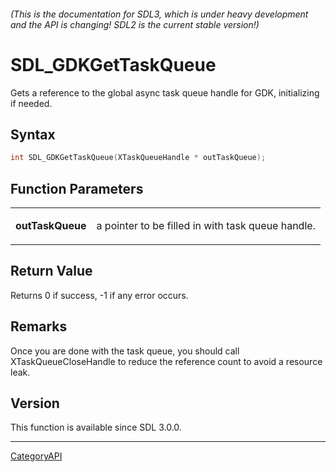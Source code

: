 ====== (This is the documentation for SDL3, which is under heavy development and the API is changing! SDL2 is the current stable version!) ======
= SDL_GDKGetTaskQueue =

Gets a reference to the global async task queue handle for GDK, initializing if needed.

== Syntax ==

<syntaxhighlight lang='c'>
int SDL_GDKGetTaskQueue(XTaskQueueHandle * outTaskQueue);
</syntaxhighlight>

== Function Parameters ==

{|
|'''outTaskQueue'''
|a pointer to be filled in with task queue handle.
|}

== Return Value ==

Returns 0 if success, -1 if any error occurs.

== Remarks ==

Once you are done with the task queue, you should call
XTaskQueueCloseHandle to reduce the reference count to avoid a resource
leak.

== Version ==

This function is available since SDL 3.0.0.

----
[[CategoryAPI]]


